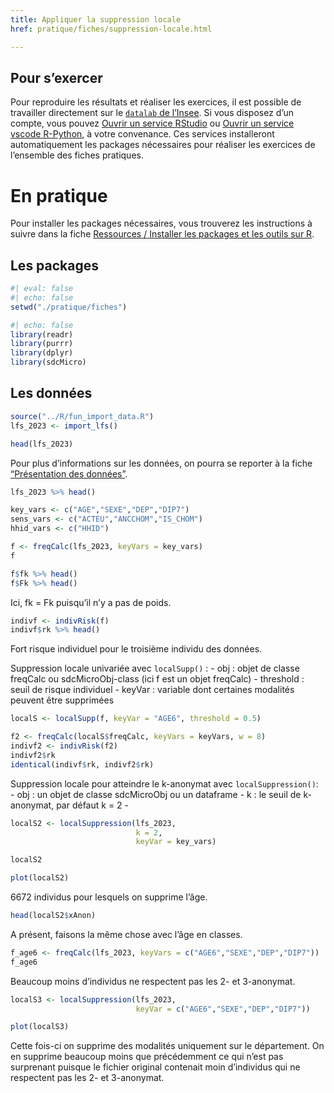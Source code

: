 ```yaml
---
title: Appliquer la suppression locale
href: pratique/fiches/suppression-locale.html

---
```


::: {.callout-tip}
# Pour s'exercer

Pour reproduire les résultats et réaliser les exercices, il est possible de travailler 
directement sur le [`datalab` de l'Insee](datalab.sspcloud.fr). Si vous disposez d'un compte, vous pouvez [Ouvrir un service RStudio](https://datalab.sspcloud.fr/launcher/ide/rstudio?name=rstudio-formation-protection&version=2.3.1&s3=region-ec97c721&init.personalInit=«https%3A%2F%2Fraw.githubusercontent.com%2FInseeFrLab%2Fformation_protection_donnees%2Frefs%2Fheads%2Fmain%2Finit-scripts%2Frstudio.sh») ou [Ouvrir un service vscode R-Python](https://datalab.sspcloud.fr/launcher/ide/vscode-r-python-julia?name=vscode-formation-protection&version=2.3.5&s3=region-ec97c721&init.personalInit=«https%3A%2F%2Fraw.githubusercontent.com%2FInseeFrLab%2Fformation_protection_donnees%2Frefs%2Fheads%2Fmain%2Finit-scripts%2Fvscode-r-python.sh»), à votre convenance. Ces services installeront automatiquement les packages 
nécessaires pour réaliser les exercices de l'ensemble des fiches pratiques.

:::

# En pratique

Pour installer les packages nécessaires, vous trouverez les instructions à suivre 
dans la fiche [Ressources / Installer les packages et les outils sur R](../../ressources/fiches/outils-install.html).  


## Les packages

```r
#| eval: false
#| echo: false
setwd("./pratique/fiches")
```


```r
#| echo: false
library(readr)
library(purrr)
library(dplyr)
library(sdcMicro)
```

## Les données

```r
source("../R/fun_import_data.R")
lfs_2023 <- import_lfs()
```


```r
head(lfs_2023)
```

Pour plus d'informations sur les données, on pourra se reporter à la fiche 
["Présentation des données"](description-data.html).

```r
lfs_2023 %>% head()
```


```r
key_vars <- c("AGE","SEXE","DEP","DIP7")
sens_vars <- c("ACTEU","ANCCHOM","IS_CHOM")
hhid_vars <- c("HHID")
```

```r
f <- freqCalc(lfs_2023, keyVars = key_vars)
f
```

```r
f$fk %>% head()
f$Fk %>% head()
```

Ici, fk = Fk puisqu'il n'y a pas de poids.

```r
indivf <- indivRisk(f)
indivf$rk %>% head()
```

Fort risque individuel pour le troisième individu des données.

Suppression locale univariée avec `localSupp()` :
-   obj : objet de classe freqCalc ou sdcMicroObj-class (ici f est un objet freqCalc)
-   threshold : seuil de risque individuel
-   keyVar : variable dont certaines modalités peuvent être supprimées

```r
localS <- localSupp(f, keyVar = "AGE6", threshold = 0.5)
```

```r
f2 <- freqCalc(localS$freqCalc, keyVars = keyVars, w = 8)
indivf2 <- indivRisk(f2)
indivf2$rk
identical(indivf$rk, indivf2$rk)
```


Suppression locale pour atteindre le k-anonymat avec `localSuppression()`:  
-   obj : un objet de classe sdcMicroObj ou un dataframe
-   k : le seuil de k-anonymat, par défaut k = 2
-   

```r
localS2 <- localSuppression(lfs_2023,
                            k = 2,
                            keyVar = key_vars)
```

```r
localS2
```

```r
plot(localS2)
```

6672 individus pour lesquels on supprime l'âge.

```r
head(localS2$xAnon)
```

A présent, faisons la même chose avec l'âge en classes.

```r
f_age6 <- freqCalc(lfs_2023, keyVars = c("AGE6","SEXE","DEP","DIP7"))
f_age6
```

Beaucoup moins d'individus ne respectent pas les 2- et 3-anonymat.

```r
localS3 <- localSuppression(lfs_2023,
                            keyVar = c("AGE6","SEXE","DEP","DIP7"))
```

```r
plot(localS3)
```

Cette fois-ci on supprime des modalités uniquement sur le département. On en supprime beaucoup moins que précédemment ce qui n'est pas surprenant puisque le fichier original contenait moin d'individus qui ne respectent pas les 2- et 3-anonymat.
